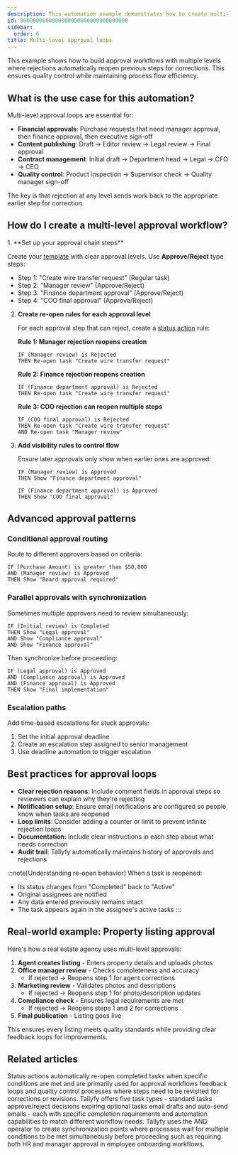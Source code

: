 ```yaml
---
description: This automation example demonstrates how to create multi-level approval workflows where rejections at any level can reopen previous steps for corrections enabling sophisticated review processes with proper feedback loops.
id: 0000000000000000000000000000000000
sidebar:
  order: 6
title: Multi-level approval loops
---
```



This example shows how to build approval workflows with multiple levels where rejections automatically reopen previous steps for corrections. This ensures quality control while maintaining process flow efficiency.

## What is the use case for this automation?

Multi-level approval loops are essential for:

- **Financial approvals**: Purchase requests that need manager approval, then finance approval, then executive sign-off
- **Content publishing**: Draft → Editor review → Legal review → Final approval
- **Contract management**: Initial draft → Department head → Legal → CFO → CEO
- **Quality control**: Product inspection → Supervisor check → Quality manager sign-off

The key is that rejection at any level sends work back to the appropriate earlier step for correction.

## How do I create a multi-level approval workflow?

<Steps>
1. **Set up your approval chain steps**
   
   Create your [template](/products/pro/documenting/templates/) with clear approval levels. Use **Approve/Reject** type steps:
   - Step 1: "Create wire transfer request" (Regular task)
   - Step 2: "Manager review" (Approve/Reject)
   - Step 3: "Finance department approval" (Approve/Reject)
   - Step 4: "COO final approval" (Approve/Reject)

2. **Create re-open rules for each approval level**
   
   For each approval step that can reject, create a [status action](/products/pro/documenting/templates/automations/actions/status-actions/) rule:
   
   **Rule 1: Manager rejection reopens creation**
   ```
   IF (Manager review) is Rejected
   THEN Re-open task "Create wire transfer request"
   ```
   
   **Rule 2: Finance rejection reopens creation**
   ```
   IF (Finance department approval) is Rejected
   THEN Re-open task "Create wire transfer request"
   ```
   
   **Rule 3: COO rejection can reopen multiple steps**
   ```
   IF (COO final approval) is Rejected
   THEN Re-open task "Create wire transfer request"
   AND Re-open task "Manager review"
   ```

3. **Add visibility rules to control flow**
   
   Ensure later approvals only show when earlier ones are approved:
   ```
   IF (Manager review) is Approved
   THEN Show "Finance department approval"
   ```
   ```
   IF (Finance department approval) is Approved
   THEN Show "COO final approval"
   ```
</Steps>

## Advanced approval patterns

### Conditional approval routing

Route to different approvers based on criteria:

```
IF (Purchase Amount) is greater than $50,000
AND (Manager review) is Approved
THEN Show "Board approval required"
```

### Parallel approvals with synchronization

Sometimes multiple approvers need to review simultaneously:

```
IF (Initial review) is Completed
THEN Show "Legal approval" 
AND Show "Compliance approval"
AND Show "Finance approval"
```

Then synchronize before proceeding:
```
IF (Legal approval) is Approved
AND (Compliance approval) is Approved
AND (Finance approval) is Approved
THEN Show "Final implementation"
```

### Escalation paths

Add time-based escalations for stuck approvals:

1. Set the initial approval deadline
2. Create an escalation step assigned to senior management
3. Use deadline automation to trigger escalation

## Best practices for approval loops

- **Clear rejection reasons**: Include comment fields in approval steps so reviewers can explain why they're rejecting
- **Notification setup**: Ensure email notifications are configured so people know when tasks are reopened
- **Loop limits**: Consider adding a counter or limit to prevent infinite rejection loops
- **Documentation**: Include clear instructions in each step about what needs correction
- **Audit trail**: Tallyfy automatically maintains history of approvals and rejections

:::note[Understanding re-open behavior]
When a task is reopened:
- Its status changes from "Completed" back to "Active"
- Original assignees are notified
- Any data entered previously remains intact
- The task appears again in the assignee's active tasks
:::

## Real-world example: Property listing approval

Here's how a real estate agency uses multi-level approvals:

1. **Agent creates listing** - Enters property details and uploads photos
2. **Office manager review** - Checks completeness and accuracy
   - If rejected → Reopens step 1 for agent corrections
3. **Marketing review** - Validates photos and descriptions
   - If rejected → Reopens step 1 for photo/description updates
4. **Compliance check** - Ensures legal requirements are met
   - If rejected → Reopens steps 1 and 2 for corrections
5. **Final publication** - Listing goes live

This ensures every listing meets quality standards while providing clear feedback loops for improvements.


## Related articles
<CardGrid>
<LinkTitleCard header="<b>Actions > Automate changing the status of tasks</b>" href="/products/pro/documenting/templates/automations/actions/status-actions/" > Status actions automatically re-open completed tasks when specific conditions are met and are primarily used for approval workflows feedback loops and quality control processes where steps need to be revisited for corrections or revisions. </LinkTitleCard>
<LinkTitleCard header="<b>Tasks > What types of tasks can I create with Tallyfy?</b>" href="/products/pro/tracking-and-tasks/tasks/what-types-of-tasks-can-i-create-with-tallyfy/" > Tallyfy offers five task types - standard tasks approve/reject decisions expiring optional tasks email drafts and auto-send emails - each with specific completion requirements and automation capabilities to match different workflow needs. </LinkTitleCard>
<LinkTitleCard header="<b>Examples > Synchronization</b>" href="/products/pro/documenting/templates/automations/examples/synchronization/" > Tallyfy uses the AND operator to create synchronization points where processes wait for multiple conditions to be met simultaneously before proceeding such as requiring both HR and manager approval in employee onboarding workflows. </LinkTitleCard>
</CardGrid> 